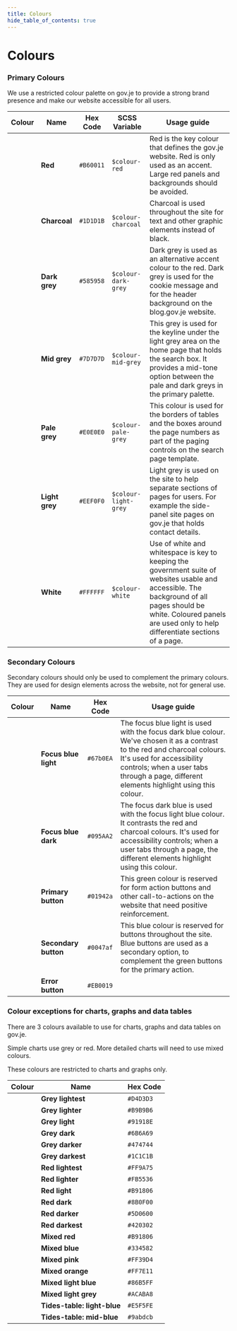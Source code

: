 ```yaml
---
title: Colours
hide_table_of_contents: true
---
```



# Colours

### Primary Colours
We use a restricted colour palette on gov.je to provide a strong brand presence and make our website accessible for all users.

|Colour|Name|Hex Code|SCSS Variable|Usage guide|
|------|----|--------|-------------|-----------|
|<ColourCircle hex="#B60011" />|__Red__|`#B60011`|`$colour-red`|​Red is the key colour that defines the gov.je website. Red is only used as an accent. Large red panels and backgrounds should be avoided.|
|<ColourCircle hex="#1D1D1B" />|__Charcoal__|`#1D1D1B`|`$colour-charcoal`|​Charcoal is used throughout the site for text and other graphic elements instead of black.|
|<ColourCircle hex="#585958" />|__Dark grey__|`#585958`|`$colour-dark-grey`|Dark grey is used as an alternative accent colour to the red. Dark grey is used for the cookie message and for the header background on the blog.gov.je website.|
|<ColourCircle hex="#7D7D7D" />|__Mid grey__|`#7D7D7D`|`$colour-mid-grey`|​This grey is used for the keyline under the light grey area on the home page that holds the search box. It provides a mid-tone option between the pale and dark greys in the primary palette.|
|<ColourCircle hex="#E0E0E0" />|__Pale grey__|`#E0E0E0`|`$colour-pale-grey`|​This colour is used for the borders of tables and the boxes around the page numbers as part of the paging controls on the search page template.|
|<ColourCircle hex="#EEF0F0" />|__Light grey__|`#EEF0F0`|`$colour-light-grey`|​Light grey is used on the site to help separate sections of pages for users. For example the side-panel site pages on gov.je that holds contact details.|
|<ColourCircle hex="#FFFFFF" />|__White__|`#FFFFFF`|`$colour-white`|​Use of white and whitespace is key to keeping the government suite of websites usable and accessible. The background of all pages should be white. Coloured panels are used only to help differentiate sections of a page.|

### Secondary Colours
Secondary colours should only be used to complement the primary colours. They are used for design elements across the website, not for general use.

|Colour|Name|Hex Code|Usage guide|
|------|----|--------|-----------|
|<ColourCircle hex="#67b0EA" />|__Focus blue light__|`#67b0EA`|The focus blue light is used with the focus dark blue colour. We've chosen it as a contrast to the red and charcoal colours. It's used for accessibility controls; when a user tabs through a page, different elements highlight using this colour.|
|<ColourCircle hex="#095AA2" />|__Focus blue dark__|`#095AA2`|​The focus dark blue is used with the focus light blue colour. It contrasts the red and charcoal colours. It's used for accessibility controls; when a user tabs through a page, the different elements highlight using this colour.|
|<ColourCircle hex="#01942a" />|__Primary button__|`#01942a`|​This green colour is reserved for form action buttons and other call-to-actions on the website that need positive reinforcement.|
|<ColourCircle hex="#0047af" />|__Secondary button__|`#0047af`|This blue colour is reserved for buttons throughout the site. Blue buttons are used as a secondary option, to complement the green buttons for the primary action.​|
|<ColourCircle hex="#EB0019" />|__Error button__|`#EB0019`||

### Colour exceptions for charts, graphs and data tables
There are 3 colours available to use for charts, graphs and data tables on gov.je.

Simple charts use grey or red. More detailed charts will need to use mixed colours.

These colours are restricted to charts and graphs only.

|Colour|Name|Hex Code|
|------|----|--------|
|<ColourCircle hex="#D4D3D3" />|__Grey lightest__|`#D4D3D3`|
|<ColourCircle hex="#B9B9B6" />|__Grey lighter__|`#B9B9B6`|
|<ColourCircle hex="#91918E" />|__Grey light__|`#91918E`|
|<ColourCircle hex="#6B6A69" />|__Grey dark__|`#6B6A69`|
|<ColourCircle hex="#474744" />|__Grey darker__|`#474744`|
|<ColourCircle hex="#1C1C1B" />|__Grey darkest__|`#1C1C1B`|
|<ColourCircle hex="#FF9A75" />|__Red lightest__|`#FF9A75`|
|<ColourCircle hex="#FB5536" />|__Red lighter__|`#FB5536`|
|<ColourCircle hex="#B91806" />|__Red light__|`#B91806`|
|<ColourCircle hex="#8B0F00" />|__Red dark__|`#8B0F00`|
|<ColourCircle hex="#5D0600" />|__Red darker__|`#5D0600`|
|<ColourCircle hex="#420302" />|__Red darkest__|`#420302`|
|<ColourCircle hex="#B91806" />|__Mixed red__|`#B91806`|
|<ColourCircle hex="#334582" />|__Mixed blue__|`#334582`|
|<ColourCircle hex="#FF39D4" />|__Mixed pink__|`#FF39D4`|
|<ColourCircle hex="#FF7E11" />|__Mixed orange__|`#FF7E11`|
|<ColourCircle hex="#86B5FF" />|__Mixed light blue__|`#86B5FF`|
|<ColourCircle hex="#ACABA8" />|__Mixed light grey__|`#ACABA8`|
|<ColourCircle hex="#E5F5FE" />|__Tides-table: light-blue__|`#E5F5FE`|
|<ColourCircle hex="#9abdcb" />|__​Tides-table: mid-blue__|`#9abdcb`|